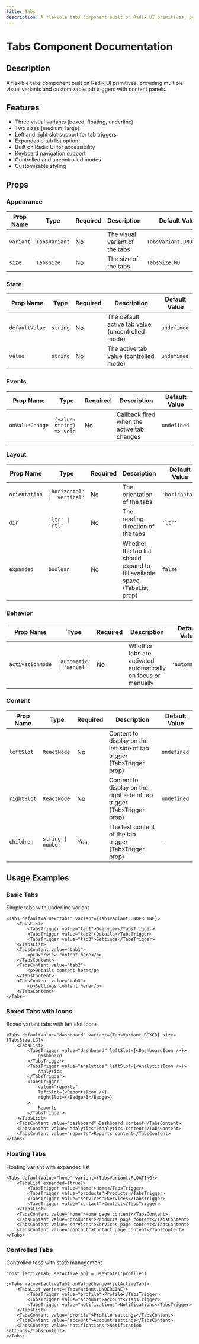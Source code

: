 ```yaml
---
title: Tabs
description: A flexible tabs component built on Radix UI primitives, providing multiple visual variants and customizable tab triggers with content panels.
---
```


# Tabs Component Documentation

## Description

A flexible tabs component built on Radix UI primitives, providing multiple visual variants and customizable tab triggers with content panels.

## Features

- Three visual variants (boxed, floating, underline)
- Two sizes (medium, large)
- Left and right slot support for tab triggers
- Expandable tab list option
- Built on Radix UI for accessibility
- Keyboard navigation support
- Controlled and uncontrolled modes
- Customizable styling

## Props

### Appearance

| Prop Name | Type          | Required | Description                    | Default Value           |
| --------- | ------------- | -------- | ------------------------------ | ----------------------- |
| `variant` | `TabsVariant` | No       | The visual variant of the tabs | `TabsVariant.UNDERLINE` |
| `size`    | `TabsSize`    | No       | The size of the tabs           | `TabsSize.MD`           |

### State

| Prop Name      | Type     | Required | Description                                      | Default Value |
| -------------- | -------- | -------- | ------------------------------------------------ | ------------- |
| `defaultValue` | `string` | No       | The default active tab value (uncontrolled mode) | `undefined`   |
| `value`        | `string` | No       | The active tab value (controlled mode)           | `undefined`   |

### Events

| Prop Name       | Type                      | Required | Description                                | Default Value |
| --------------- | ------------------------- | -------- | ------------------------------------------ | ------------- |
| `onValueChange` | `(value: string) => void` | No       | Callback fired when the active tab changes | `undefined`   |

### Layout

| Prop Name     | Type                         | Required | Description                                                                | Default Value  |
| ------------- | ---------------------------- | -------- | -------------------------------------------------------------------------- | -------------- |
| `orientation` | `'horizontal' \| 'vertical'` | No       | The orientation of the tabs                                                | `'horizontal'` |
| `dir`         | `'ltr' \| 'rtl'`             | No       | The reading direction of the tabs                                          | `'ltr'`        |
| `expanded`    | `boolean`                    | No       | Whether the tab list should expand to fill available space (TabsList prop) | `false`        |

### Behavior

| Prop Name        | Type                      | Required | Description                                                   | Default Value |
| ---------------- | ------------------------- | -------- | ------------------------------------------------------------- | ------------- |
| `activationMode` | `'automatic' \| 'manual'` | No       | Whether tabs are activated automatically on focus or manually | `'automatic'` |

### Content

| Prop Name   | Type               | Required | Description                                                            | Default Value |
| ----------- | ------------------ | -------- | ---------------------------------------------------------------------- | ------------- |
| `leftSlot`  | `ReactNode`        | No       | Content to display on the left side of tab trigger (TabsTrigger prop)  | `undefined`   |
| `rightSlot` | `ReactNode`        | No       | Content to display on the right side of tab trigger (TabsTrigger prop) | `undefined`   |
| `children`  | `string \| number` | Yes      | The text content of the tab trigger (TabsTrigger prop)                 | `-`           |

## Usage Examples

### Basic Tabs

Simple tabs with underline variant

```tsx
<Tabs defaultValue="tab1" variant={TabsVariant.UNDERLINE}>
    <TabsList>
        <TabsTrigger value="tab1">Overview</TabsTrigger>
        <TabsTrigger value="tab2">Details</TabsTrigger>
        <TabsTrigger value="tab3">Settings</TabsTrigger>
    </TabsList>
    <TabsContent value="tab1">
        <p>Overview content here</p>
    </TabsContent>
    <TabsContent value="tab2">
        <p>Details content here</p>
    </TabsContent>
    <TabsContent value="tab3">
        <p>Settings content here</p>
    </TabsContent>
</Tabs>
```

### Boxed Tabs with Icons

Boxed variant tabs with left slot icons

```tsx
<Tabs defaultValue="dashboard" variant={TabsVariant.BOXED} size={TabsSize.LG}>
    <TabsList>
        <TabsTrigger value="dashboard" leftSlot={<DashboardIcon />}>
            Dashboard
        </TabsTrigger>
        <TabsTrigger value="analytics" leftSlot={<AnalyticsIcon />}>
            Analytics
        </TabsTrigger>
        <TabsTrigger
            value="reports"
            leftSlot={<ReportsIcon />}
            rightSlot={<Badge>3</Badge>}
        >
            Reports
        </TabsTrigger>
    </TabsList>
    <TabsContent value="dashboard">Dashboard content</TabsContent>
    <TabsContent value="analytics">Analytics content</TabsContent>
    <TabsContent value="reports">Reports content</TabsContent>
</Tabs>
```

### Floating Tabs

Floating variant with expanded list

```tsx
<Tabs defaultValue="home" variant={TabsVariant.FLOATING}>
    <TabsList expanded={true}>
        <TabsTrigger value="home">Home</TabsTrigger>
        <TabsTrigger value="products">Products</TabsTrigger>
        <TabsTrigger value="services">Services</TabsTrigger>
        <TabsTrigger value="contact">Contact</TabsTrigger>
    </TabsList>
    <TabsContent value="home">Home page content</TabsContent>
    <TabsContent value="products">Products page content</TabsContent>
    <TabsContent value="services">Services page content</TabsContent>
    <TabsContent value="contact">Contact page content</TabsContent>
</Tabs>
```

### Controlled Tabs

Controlled tabs with state management

```tsx
const [activeTab, setActiveTab] = useState('profile')

;<Tabs value={activeTab} onValueChange={setActiveTab}>
    <TabsList variant={TabsVariant.UNDERLINE}>
        <TabsTrigger value="profile">Profile</TabsTrigger>
        <TabsTrigger value="account">Account</TabsTrigger>
        <TabsTrigger value="notifications">Notifications</TabsTrigger>
    </TabsList>
    <TabsContent value="profile">Profile settings</TabsContent>
    <TabsContent value="account">Account settings</TabsContent>
    <TabsContent value="notifications">Notification settings</TabsContent>
</Tabs>
```

